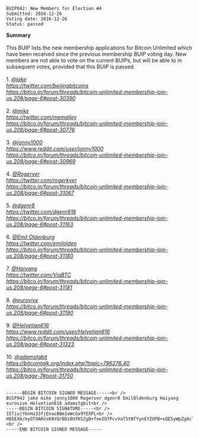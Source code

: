 <pre>
BUIP042: New Members for Election #4
Submitted: 2016-12-26
Voting date: 2016-12-26
Status: passed
</pre>

'''Summary'''<br />
<br />
This BUIP lists the new membership applications for Bitcoin Unlimited which have been received since the previous membership BUIP voting day. New members are not able to vote on the current BUIPs, but will be able to in subsequent votes, provided that this BUIP is passed.<br />
<br />
1. [https://bitco.in/forum/members/1698/ ''@jake'']<br />
[https://twitter.com/beijingbitcoins ''https://twitter.com/beijingbitcoins'']<br />
''https://bitco.in/forum/threads/bitcoin-unlimited-membership-join-us.208/page-6#post-30390''<br />
<br />
2. [https://bitco.in/forum/members/1888/ ''@mike'']<br />
[https://twitter.com/memalley ''https://twitter.com/memalley'']<br />
''https://bitco.in/forum/threads/bitcoin-unlimited-membership-join-us.208/page-6#post-30776''<br />
<br />
3. [https://bitco.in/forum/members/316/ ''@jonny1000'']<br />
[https://www.reddit.com/user/jonny1000 ''https://www.reddit.com/user/jonny1000'']<br />
''https://bitco.in/forum/threads/bitcoin-unlimited-membership-join-us.208/page-6#post-30969''<br />
<br />
4. [https://bitco.in/forum/members/1917/ ''@Rogerver'']<br />
[https://twitter.com/rogerkver ''https://twitter.com/rogerkver'']<br />
''https://bitco.in/forum/threads/bitcoin-unlimited-membership-join-us.208/page-6#post-31067''<br />
<br />
5. [https://bitco.in/forum/members/166/ ''@dgenr8'']<br />
[https://twitter.com/dgenr818 ''https://twitter.com/dgenr818'']<br />
''https://bitco.in/forum/threads/bitcoin-unlimited-membership-join-us.208/page-6#post-31163''<br />
<br />
6. [https://bitco.in/forum/members/1932/ ''@Emil Oldenburg'']<br />
[https://twitter.com/emilolden ''https://twitter.com/emilolden'']<br />
''https://bitco.in/forum/threads/bitcoin-unlimited-membership-join-us.208/page-6#post-31180''<br />
<br />
7. [https://bitco.in/forum/members/1672/ ''@Haiyang'']<br />
[https://twitter.com/ViaBTC ''https://twitter.com/ViaBTC'']<br />
''https://bitco.in/forum/threads/bitcoin-unlimited-membership-join-us.208/page-6#post-31181''<br />
<br />
8. [https://bitco.in/forum/members/1934/ ''@eurovive'']<br />
''https://bitco.in/forum/threads/bitcoin-unlimited-membership-join-us.208/page-6#post-31190''<br />
<br />
9. [https://bitco.in/forum/members/1945/ ''@Helvetian616'']<br />
[https://www.reddit.com/user/Helvetian616 ''https://www.reddit.com/user/Helvetian616'']<br />
''https://bitco.in/forum/threads/bitcoin-unlimited-membership-join-us.208/page-6#post-31323''<br />
<br />
10. [https://bitco.in/forum/members/918/ ''@adamstgbit'']<br />
[https://bitcointalk.org/index.php?topic=796276.40 ''https://bitcointalk.org/index.php?topic=796276.40'']<br />
''https://bitco.in/forum/threads/bitcoin-unlimited-membership-join-us.208/page-7#post-31750''<br />
<br />
<pre>
------BEGIN BITCOIN SIGNED MESSAGE-----<br />
BUIP042 jake mike jonny1000 Rogerver dgenr8 EmilOldenburg Haiyang eurovive Helvetian616 adamstgbit<br />
-----BEGIN BITCOIN SIGNATURE-----<br />
15TiujYmnHa33fjEnasBBm1eWcGx9YEXPL<br />
H85EXm/myOT9ARnsK8YQr0Dz0UfKSZgD+feeIO7PcvVaT5tNTYynEYZOPB+xQE5yWpZgAcTwxUa55HffuddhzfM=<br />
-----END BITCOIN SIGNED MESSAGE-----
</pre>

